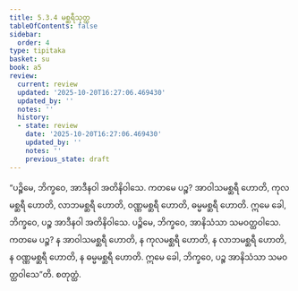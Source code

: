 ```yaml
---
title: 5.3.4 မစ္ဆရီသုတ္တ
tableOfContents: false
sidebar:
  order: 4
type: tipitaka
basket: su
book: a5
review:
  current: review
  updated: '2025-10-20T16:27:06.469430'
  updated_by: ''
  notes: ''
  history:
  - state: review
    date: '2025-10-20T16:27:06.469430'
    updated_by: ''
    notes: ''
    previous_state: draft
---
```



<DynamicBreadcrumb />


<ReviewStatus review={frontmatter.review} showDetails={true} />

<HypothesisAnnotation frontmatter={frontmatter} />

<Division number="224" book="a5" e="ch" v="16" p="225">

<Paragraph number="1267" book="a5">
“ပဉ္စိမေ, ဘိက္ခဝေ, အာဒီနဝါ အတိနိဝါသေ. ကတမေ ပဉ္စ? အာဝါသမစ္ဆရီ ဟောတိ, ကုလမစ္ဆရီ ဟောတိ, လာဘမစ္ဆရီ ဟောတိ, ဝဏ္ဏမစ္ဆရီ ဟောတိ, ဓမ္မမစ္ဆရီ ဟောတိ. ဣမေ ခေါ, ဘိက္ခဝေ, ပဉ္စ အာဒီနဝါ အတိနိဝါသေ.
</Paragraph>

<Paragraph number="1268" book="a5">
ပဉ္စိမေ, ဘိက္ခဝေ, အာနိသံသာ သမဝတ္ထဝါသေ. ကတမေ ပဉ္စ? န အာဝါသမစ္ဆရီ ဟောတိ, န ကုလမစ္ဆရီ ဟောတိ, န လာဘမစ္ဆရီ ဟောတိ, န ဝဏ္ဏမစ္ဆရီ ဟောတိ, န ဓမ္မမစ္ဆရီ ဟောတိ. ဣမေ ခေါ, ဘိက္ခဝေ, ပဉ္စ အာနိသံသာ သမဝတ္ထဝါသေ”တိ.

</Paragraph>
</Division>

<Paragraph number="1269" type="center" book="a5">
စတုတ္ထံ.
</Paragraph>
